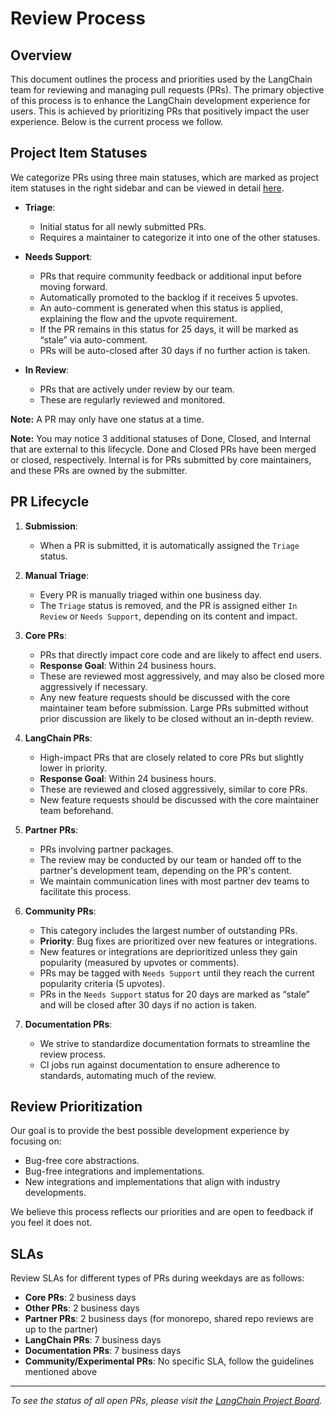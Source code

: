 # Review Process

## Overview

This document outlines the process and priorities used by the LangChain team for reviewing and managing pull requests (PRs). The primary objective of this process is to enhance the LangChain development experience for users. This is achieved by prioritizing PRs that positively impact the user experience. Below is the current process we follow.

## Project Item Statuses

We categorize PRs using three main statuses, which are marked as project item statuses in the right sidebar and can be viewed in detail [here](https://github.com/orgs/langchain-ai/projects/12/views/1).

- **Triage**: 
  - Initial status for all newly submitted PRs.
  - Requires a maintainer to categorize it into one of the other statuses.

- **Needs Support**:
  - PRs that require community feedback or additional input before moving forward.
  - Automatically promoted to the backlog if it receives 5 upvotes.
  - An auto-comment is generated when this status is applied, explaining the flow and the upvote requirement.
  - If the PR remains in this status for 25 days, it will be marked as “stale” via auto-comment.
  - PRs will be auto-closed after 30 days if no further action is taken.

- **In Review**:
  - PRs that are actively under review by our team.
  - These are regularly reviewed and monitored.

**Note:** A PR may only have one status at a time.

**Note:** You may notice 3 additional statuses of Done, Closed, and Internal that
are external to this lifecycle. Done and Closed PRs have been merged or closed,
respectively. Internal is for PRs submitted by core maintainers, and these PRs are owned
by the submitter.

## PR Lifecycle

1. **Submission**:
   - When a PR is submitted, it is automatically assigned the `Triage` status.
   
2. **Manual Triage**:
   - Every PR is manually triaged within one business day.
   - The `Triage` status is removed, and the PR is assigned either `In Review` or `Needs Support`, depending on its content and impact.

3. **Core PRs**:
   - PRs that directly impact core code and are likely to affect end users.
   - **Response Goal**: Within 24 business hours.
   - These are reviewed most aggressively, and may also be closed more aggressively if necessary.
   - Any new feature requests should be discussed with the core maintainer team before submission. Large PRs submitted without prior discussion are likely to be closed without an in-depth review.

4. **LangChain PRs**:
   - High-impact PRs that are closely related to core PRs but slightly lower in priority.
   - **Response Goal**: Within 24 business hours.
   - These are reviewed and closed aggressively, similar to core PRs.
   - New feature requests should be discussed with the core maintainer team beforehand.

5. **Partner PRs**:
   - PRs involving partner packages.
   - The review may be conducted by our team or handed off to the partner's development team, depending on the PR's content.
   - We maintain communication lines with most partner dev teams to facilitate this process.

6. **Community PRs**:
   - This category includes the largest number of outstanding PRs.
   - **Priority**: Bug fixes are prioritized over new features or integrations.
   - New features or integrations are deprioritized unless they gain popularity (measured by upvotes or comments).
   - PRs may be tagged with `Needs Support` until they reach the current popularity criteria (5 upvotes).
   - PRs in the `Needs Support` status for 20 days are marked as “stale” and will be closed after 30 days if no action is taken.

7. **Documentation PRs**:
   - We strive to standardize documentation formats to streamline the review process.
   - CI jobs run against documentation to ensure adherence to standards, automating much of the review.

## Review Prioritization

Our goal is to provide the best possible development experience by focusing on:

- Bug-free core abstractions.
- Bug-free integrations and implementations.
- New integrations and implementations that align with industry developments.

We believe this process reflects our priorities and are open to feedback if you feel it does not.

## SLAs

Review SLAs for different types of PRs during weekdays are as follows:

- **Core PRs**: 2 business days
- **Other PRs**: 2 business days
- **Partner PRs**: 2 business days (for monorepo, shared repo reviews are up to the partner)
- **LangChain PRs**: 7 business days
- **Documentation PRs**: 7 business days
- **Community/Experimental PRs**: No specific SLA, follow the guidelines mentioned above

---

*To see the status of all open PRs, please visit the [LangChain Project Board](https://github.com/orgs/langchain-ai/projects/12/views/2).*